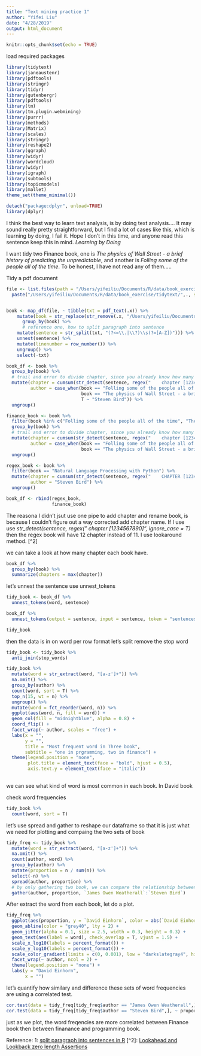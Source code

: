 ```yaml
---
title: "Text mining practice 1"
author: "Yifei Liu"
date: "4/28/2019"
output: html_document
---
```


```r
knitr::opts_chunk$set(echo = TRUE)
```

load required packages

```r
library(tidytext)
library(janeaustenr)
library(pdftools)
library(stringr)
library(tidyr)
library(gutenbergr)
library(pdftools)
library(tm)
library(tm.plugin.webmining)
library(purrr)
library(methods)
library(Matrix)
library(scales)
library(stringr)
library(reshape2)
library(ggraph)
library(widyr)
library(wordcloud)
library(widyr)
library(igraph)
library(subtools)
library(topicmodels)
library(mallet)
theme_set(theme_minimal())

detach("package:dplyr", unload=TRUE)
library(dplyr)
```


I think the best way to learn text analysis, is by doing text analysis.... It may sound really pretty straightforward, but I find a lot of cases like this, which is learning by doing, I fail it. Hope I don't in this time, and anyone read this sentence keep this in mind. *Learning by Doing*

I want tidy two Finance book, one is _The physics of Wall Street - a brief history of predicting the unpredictable_, and another is _Folling some of the people all of the time_. To be honest, I have not read any of them.....

Tidy a pdf document

```r
file <- list.files(path = "/Users/yifeiliu/Documents/R/data/book_exercise/tidytext/", pattern = ".pdf*") %>%
  paste("/Users/yifeiliu/Documents/R/data/book_exercise/tidytext/",., sep = "")


book <- map_df(file, ~ tibble(txt = pdf_text(.x)) %>%
    mutate(book = str_replace(str_remove(.x, "/Users/yifeiliu/Documents/R/data/book_exercise/tidytext/"), ".pdf", "")) %>%
      group_by(book) %>%
      # reference one, how to split paragraph into sentence
    mutate(sentence = str_split(txt, "(?<=\\.|\\?)\\s(?=[A-Z])"))) %>%
    unnest(sentence) %>%
    mutate(linenumber = row_number()) %>%
    ungroup() %>%
    select(-txt)

book_df <- book %>%
  group_by(book) %>%
  # trail and error to divide chapter, since you already know how many chapter in each book, it should be easy
  mutate(chapter = cumsum(str_detect(sentence, regex("    chapter [1234567890]", ignore_case = T))),
         author = case_when(book == "Folling some of the people all of the time" ~ "David Einhorn",
                            book == "The physics of Wall Street - a brief history of predicting the unpredictable" ~ "James Owen Weatherall",
                            T ~ "Steven Bird")) %>%
  ungroup()

finance_book <- book %>%
  filter(book %in% c("Folling some of the people all of the time", "The physics of Wall Street - a brief history of predicting the unpredictable")) %>%
  group_by(book) %>%
  # trail and error to divide chapter, since you already know how many chapter in each book, it should be easy
  mutate(chapter = cumsum(str_detect(sentence, regex("    chapter [1234567890]", ignore_case = T))),
         author = case_when(book == "Folling some of the people all of the time" ~ "David Einhorn",
                            book == "The physics of Wall Street - a brief history of predicting the unpredictable" ~ "James Owen Weatherall")) %>%
  ungroup()

regex_book <- book %>%
  filter(book == "Natural Language Processing with Python") %>%
  mutate(chapter = cumsum(str_detect(sentence, regex("    CHAPTER [1234567890]"))),
         author = "Steven Bird") %>%
  ungroup()

book_df <- rbind(regex_book,
                 finance_book)

```

The reasona I didn't jsut use one pipe to add chapter and rename book, is because I couldn't figure out a way corrected add chapter name. If I use use _str_detect(sentence, regex("    chapter [1234567890]", ignore_case = T)_ then the regex book will have 12 chapter instead of 11. I use lookaround method. [^2]


we can take a look at how many chapter each book have. 

```r
book_df %>%
  group_by(book) %>%
  summarize(chapters = max(chapter))

```



let's unnest the sentence use unnest_tokens

```r
tidy_book <- book_df %>%
  unnest_tokens(word, sentence)

book_df %>%
  unnest_tokens(output = sentence, input = sentence, token = "sentences")

tidy_book

```

then the data is in on word per row format let's split remove the stop word

```r
tidy_book <- tidy_book %>%
  anti_join(stop_words)

tidy_book %>%
  mutate(word = str_extract(word, "[a-z']+")) %>%
  na.omit() %>%
  group_by(author) %>%
  count(word, sort = T) %>%
  top_n(15, wt = n) %>%
  ungroup() %>%
  mutate(word = fct_reorder(word, n)) %>%
  ggplot(aes(word, n, fill = word)) +
  geom_col(fill = "midnightblue", alpha = 0.8) +
  coord_flip() +
  facet_wrap(~ author, scales = "free") +
  labs(x = "",
       y = "",
       title = "Most frequent word in Three book",
       subtitle = "one in prgramming, two in finance") +
  theme(legend.position = "none",
        plot.title = element_text(face = "bold", hjust = 0.5),
        axis.text.y = element_text(face = "italic"))
  
```
we can see what kind of word is most common in each book. In David book 

check word frequencies

```r
tidy_book %>%
  count(word, sort = T)
```

let's use spread and gather to reshape our dataframe so that it is just what we need for plotting and compaing the two sets of book

```r
tidy_freq <- tidy_book %>%
  mutate(word = str_extract(word, "[a-z']+")) %>%
  na.omit() %>%
  count(author, word) %>%
  group_by(author) %>%
  mutate(proportion = n / sum(n)) %>%
  select(-n) %>%
  spread(author, proportion) %>%
  # by only gathering two book, we can compare the relationship between finance book and programming book
  gather(author, proportion, `James Owen Weatherall`:`Steven Bird`)

```

After extract the word from each book, let do a plot.

```r
tidy_freq %>%
  ggplot(aes(proportion, y = `David Einhorn`, color = abs(`David Einhorn` - proportion))) +
  geom_abline(color = "grey40", lty = 2) +
  geom_jitter(alpha = 0.1, size = 2.5, width = 0.3, height = 0.3) +
  geom_text(aes(label = word), check_overlap = T, vjust = 1.5) +
  scale_x_log10(labels = percent_format()) +
  scale_y_log10(labels = percent_format()) +
  scale_color_gradient(limits = c(0, 0.001), low = "darkslategray4", high = "gray75") +
  facet_wrap(~ author, ncol = 2) +
  theme(legend.position = "none") +
  labs(y = "David Einhorn",
       x = "")

```

let's quantify how similary and difference these sets of word frequencies are using a correlated test. 

```r
cor.test(data = tidy_freq[tidy_freq$author == "James Owen Weatherall",], ~ proportion + `David Einhorn`)
cor.test(data = tidy_freq[tidy_freq$author == "Steven Bird",], ~ proportion + `David Einhorn`)


```

just as we plot, the word freqencies are more correlated between Finance book then between finanance and programming book. 






Reference: 
1: [split paragraph into sentences in R](https://stackoverflow.com/questions/35304900/split-paragraph-into-sentences-in-r)
[^2]: [Lookahead and Lookback zero length Assertions](https://www.regular-expressions.info/lookaround.html)






